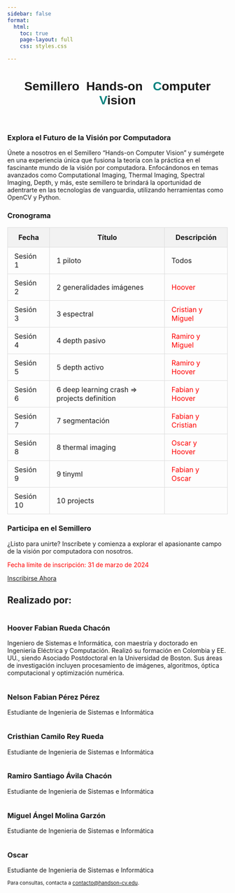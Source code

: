 ```yaml
---
sidebar: false
format:
  html:
    toc: true
    page-layout: full
    css: styles.css

---
```



<div style="text-align: center;">
   <h1 style="font-family:  'Reem Kufi Ink' ,sans-serif;">
         Semillero&nbsp;&nbsp;Hands-on&nbsp;&nbsp; <span style="color: #00827F">C</span>omputer <span style="color: #00827F">V</span>ision
    </h1>
</div>
<section class="imagecarousel">
      <img src="/docs/images/ci.jpg" alt="" />   
      <img src="/docs/docs/images/depth.png" alt="" />   
      <img src="/docs/docs/images/spectral.jpg" alt="" />  
      <img src="/docs/docs/images/thermal.jpeg" alt="" />
      <img src="/docs/docs/images/class.jpeg" alt="" />
</section>

<main>
<section class="join">
    <h3>Explora el Futuro de la Visión por Computadora</h3>
    <p>
        Únete a nosotros en el Semillero "Hands-on Computer Vision" y sumérgete en una experiencia única que fusiona la teoría con la práctica en el fascinante mundo de la visión por computadora. Enfocándonos en temas avanzados como Computational Imaging, Thermal Imaging, Spectral Imaging, Depth, y más, este semillero te brindará la oportunidad de adentrarte en las tecnologías de vanguardia, utilizando herramientas como OpenCV y Python.
    </p>
</section>

<section class="upcoming-sessions">
    <h3>Cronograma</h3>
    <table>
        <thead>
            <tr style="background-color: #f2f2f2;">
                <th style="padding: 12px 15px; border: 1px solid #ddd;">Fecha</th>
                <th style="padding: 12px 15px; border: 1px solid #ddd;">Título</th>
                <th style="padding: 12px 15px; border: 1px solid #ddd;">Descripción</th>
            </tr>
        </thead>
        <tbody>
            <tr style="transition: background-color 0.3s ease;">
                <td style="padding: 10px 15px; border: 1px solid #ddd;">Sesión 1</td>
                <td style="padding: 10px 15px; border: 1px solid #ddd;">1 piloto</td>
                <td style="padding: 10px 15px; border: 1px solid #ddd;">Todos</td>
            </tr>
            <tr style="transition: background-color 0.3s ease;">
                <td style="padding: 10px 15px; border: 1px solid #ddd;">Sesión 2</td>
                <td style="padding: 10px 15px; border: 1px solid #ddd;">2 generalidades imágenes</td>
                <td style="padding: 10px 15px; border: 1px solid #ddd;"><span style="color: red;">Hoover</span></td>
            </tr>
            <tr style="transition: background-color 0.3s ease;">
                <td style="padding: 10px 15px; border: 1px solid #ddd;">Sesión 3</td>
                <td style="padding: 10px 15px; border: 1px solid #ddd;">3 espectral</td>
                <td style="padding: 10px 15px; border: 1px solid #ddd;"><span style="color: red;">Cristian y Miguel</span></td>
            </tr>
            <tr style="transition: background-color 0.3s ease;">
                <td style="padding: 10px 15px; border: 1px solid #ddd;">Sesión 4</td>
                <td style="padding: 10px 15px; border: 1px solid #ddd;">4 depth pasivo</td>
                <td style="padding: 10px 15px; border: 1px solid #ddd;"><span style="color: red;">Ramiro y Miguel</span></td>
            </tr>
            <tr style="transition: background-color 0.3s ease;">
                <td style="padding: 10px 15px; border: 1px solid #ddd;">Sesión 5</td>
                <td style="padding: 10px 15px; border: 1px solid #ddd;">5 depth activo</td>
                <td style="padding: 10px 15px; border: 1px solid #ddd;"><span style="color: red;">Ramiro y Hoover</span></td>
            </tr>
            <tr style="transition: background-color 0.3s ease;">
                <td style="padding: 10px 15px; border: 1px solid #ddd;">Sesión 6</td>
                <td style="padding: 10px 15px; border: 1px solid #ddd;">6 deep learning crash => projects definition</td>
                <td style="padding: 10px 15px; border: 1px solid #ddd;"><span style="color: red;">Fabian y Hoover</span></td>
            </tr>
            <tr style="transition: background-color 0.3s ease;">
                <td style="padding: 10px 15px; border: 1px solid #ddd;">Sesión 7</td>
                <td style="padding: 10px 15px; border: 1px solid #ddd;">7 segmentación</td>
                <td style="padding: 10px 15px; border: 1px solid #ddd;"><span style="color: red;">Fabian y Cristian</span></td>
            </tr>
            <tr style="transition: background-color 0.3s ease;">
                <td style="padding: 10px 15px; border: 1px solid #ddd;">Sesión 8</td>
                <td style="padding: 10px 15px; border: 1px solid #ddd;">8 thermal imaging</td>
                <td style="padding: 10px 15px; border: 1px solid #ddd;"><span style="color: red;">Oscar y Hoover</span></td>
            </tr>
            <tr style="transition: background-color 0.3s ease;">
                <td style="padding: 10px 15px; border: 1px solid #ddd;">Sesión 9</td>
                <td style="padding: 10px 15px; border: 1px solid #ddd;">9 tinyml</td>
                <td style="padding: 10px 15px; border: 1px solid #ddd;"><span style="color: red;">Fabian y Oscar</span></td>
            </tr>
            <tr style="transition: background-color 0.3s ease;">
                <td style="padding: 10px 15px; border: 1px solid #ddd;">Sesión 10</td>
                <td style="padding: 10px 15px; border: 1px solid #ddd;">10 projects</td>
                <td style="padding: 10px 15px; border: 1px solid #ddd;"></td>
            </tr>
        </tbody>
    </table>
</section>



<section class="join">
    <h3>Participa en el Semillero</h3>
    <p>
        ¿Listo para unirte? Inscríbete y comienza a explorar el apasionante campo de la visión por computadora con nosotros.
    </p>
    <p style="color: red" class="deadline">Fecha límite de inscripción: 31 de marzo de 2024</p> 
    <a class="button" href="inscripcion.qmd">Inscribirse Ahora</a>
</section>

<h2>Realizado por:</h2>

<section class="professor-section">
    <img src="/docs/images/profesor.png" alt="" class="professor-image">
    <section class="professor-description">
        <h3>Hoover Fabian Rueda Chacón</h3>
        <p>
            Ingeniero de Sistemas e Informática, con maestría y doctorado en Ingeniería Eléctrica y Computación. Realizó su formación en Colombia y EE. UU., siendo Asociado Postdoctoral en la Universidad de Boston. Sus áreas de investigación incluyen procesamiento de imágenes, algoritmos, óptica computacional y optimización numérica.
        </p>
    </section>
</section>
<section class="student-section">
    <section class="student-container">
        <img src="/docs/images/fabian.png" alt="" class="student-image">
        <section class="student-description">
            <h3>Nelson Fabian Pérez Pérez</h3>
            <p>Estudiante de Ingenieria de Sistemas e Informática</p>
        </section>
    </section>
    <section class="student-container">
        <img src="/docs/images/cristian.jpg" alt="" class="student-image">
        <section class="student-description">
            <h3>Cristhian Camilo Rey Rueda</h3>
            <p>Estudiante de Ingenieria de Sistemas e Informática</p>
        </section>
    </section>
    <section class="student-container">
        <img src="/docs/images/ramiro.jpeg" alt="" class="student-image">
        <section class="student-description">
            <h3>Ramiro Santiago Ávila Chacón</h3>
            <p>Estudiante de Ingenieria de Sistemas e Informática</p>
        </section>
    </section>
    <section class="student-container">
        <img src="/docs/images/miguel.png" alt="" class="student-image">
        <section class="student-description">
            <h3>Miguel Ángel Molina Garzón</h3>
            <p>Estudiante de Ingenieria de Sistemas e Informática</p>
        </section>
    </section>
    <section class="student-container">
        <img src="/docs/images/profesor5.png" alt="" class="student-image">
        <section class="student-description">
            <h3>Oscar</h3>
            <p>Estudiante de Ingenieria de Sistemas e Informática</p>
        </section>
    </section>
</section>



</main>

<footer>
    <small>Para consultas, contacta a <a href="hfarueda@uis.edu.co">contacto@handson-cv.edu</a>.</small>
</footer>